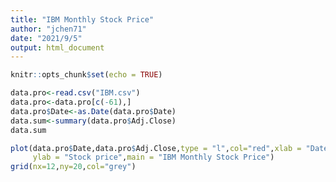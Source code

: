 ---
title: "IBM Monthly Stock Price"
author: "jchen71"
date: "2021/9/5"
output: html_document
---

```{r setup, include=FALSE}
knitr::opts_chunk$set(echo = TRUE)
```

```{r}
data.pro<-read.csv("IBM.csv")
data.pro<-data.pro[c(-61),]
data.pro$Date<-as.Date(data.pro$Date)
data.sum<-summary(data.pro$Adj.Close)
data.sum

```

```{r, echo=FALSE}
plot(data.pro$Date,data.pro$Adj.Close,type = "l",col="red",xlab = "Date",
     ylab = "Stock price",main = "IBM Monthly Stock Price")
grid(nx=12,ny=20,col="grey")
```
